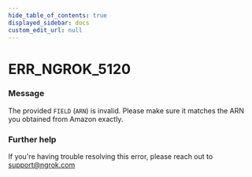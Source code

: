 ```yaml
---
hide_table_of_contents: true
displayed_sidebar: docs
custom_edit_url: null
---
```



# ERR_NGROK_5120

### Message
The provided `FIELD` (`ARN`) is invalid. Please make sure it matches the ARN you obtained from Amazon exactly.

### Further help
If you're having trouble resolving this error, please reach out to [support@ngrok.com](mailto:support@ngrok.com?subject=Help%20with%20ERR_NGROK_5120)


<ErrorDetails error='err_ngrok_5120' />
